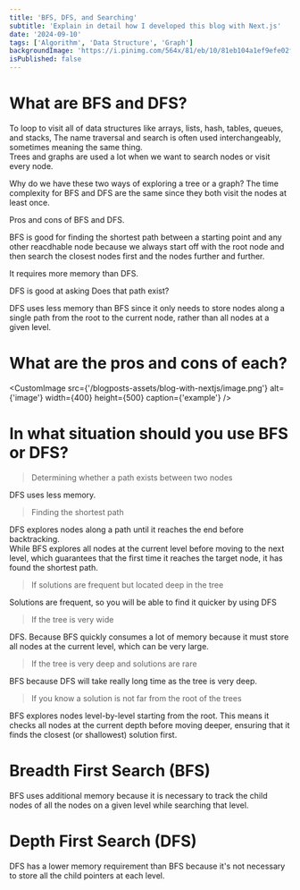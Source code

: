 ```yaml
---
title: 'BFS, DFS, and Searching'
subtitle: 'Explain in detail how I developed this blog with Next.js'
date: '2024-09-10'
tags: ['Algorithm', 'Data Structure', 'Graph']
backgroundImage: 'https://i.pinimg.com/564x/81/eb/10/81eb104a1ef9efe02fb2584d55bc14ca.jpg'
isPublished: false
---
```


# What are BFS and DFS?

To loop to visit all of data structures like arrays, lists, hash, tables, queues, and stacks, 
The name traversal and search is often used interchangeably, sometimes meaning the same thing.  
Trees and graphs are used a lot when we want to search nodes or visit every node. 

Why do we have these two ways of exploring a tree or a graph?
The time complexity for BFS and DFS are the same since they both visit the nodes at least once.

Pros and cons of BFS and DFS.

BFS is good for finding the shortest path between a starting point and any other reacdhable node because we always start off with the root node 
and then search the closest nodes first and the nodes further and further.

It requires more memory than DFS.

DFS is good at asking Does that path exist?

DFS uses less memory than BFS since it only needs to store nodes along a single path from the root to the current node, rather than all nodes at a given level.

# What are the pros and cons of each?

<CustomImage src={'/blogposts-assets/blog-with-nextjs/image.png'} alt={'image'} width={400} height={500} caption={'example'} />

# In what situation should you use BFS or DFS?
> Determining whether a path exists between two nodes

DFS uses less memory.

> Finding the shortest path

DFS explores nodes along a path until it reaches the end before backtracking.  
While BFS explores all nodes at the current level before moving to the next level, 
which guarantees that the first time it reaches the target node, it has found the shortest path.

> If solutions are frequent but located deep in the tree 

Solutions are frequent, so you will be able to find it quicker by using DFS

> If the tree is very wide

DFS. Because BFS quickly consumes a lot of memory because it must store all nodes at the current level, which can be very large.

> If the tree is very deep and solutions are rare

BFS because DFS will take really long time as the tree is very deep.

> If you know a solution is not far from the root of the trees

<Highlight>BFS</Highlight> explores nodes level-by-level starting from the root. This means it checks all nodes at the current depth before moving deeper, ensuring that it finds the closest (or shallowest) solution first.

# Breadth First Search (BFS)  

BFS uses additional memory because it is necessary to track the child nodes of all the nodes on a given level while searching that level.

# Depth First Search (DFS)

DFS has a lower memory requirement than BFS because it's not necessary to store all the child pointers at each level.